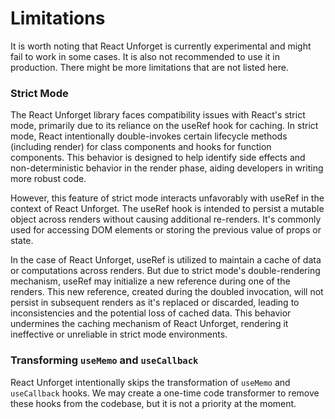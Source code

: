 # Limitations

It is worth noting that React Unforget is currently experimental and might fail to work in some cases. It is also not recommended to use it in production. There might be more limitations that are not listed here.

### Strict Mode

The React Unforget library faces compatibility issues with React's strict mode, primarily due to its reliance on the useRef hook for caching. In strict mode, React intentionally double-invokes certain lifecycle methods (including render) for class components and hooks for function components. This behavior is designed to help identify side effects and non-deterministic behavior in the render phase, aiding developers in writing more robust code.

However, this feature of strict mode interacts unfavorably with useRef in the context of React Unforget. The useRef hook is intended to persist a mutable object across renders without causing additional re-renders. It's commonly used for accessing DOM elements or storing the previous value of props or state.

In the case of React Unforget, useRef is utilized to maintain a cache of data or computations across renders. But due to strict mode's double-rendering mechanism, useRef may initialize a new reference during one of the renders. This new reference, created during the doubled invocation, will not persist in subsequent renders as it's replaced or discarded, leading to inconsistencies and the potential loss of cached data. This behavior undermines the caching mechanism of React Unforget, rendering it ineffective or unreliable in strict mode environments.

### Transforming `useMemo` and `useCallback`

React Unforget intentionally skips the transformation of `useMemo` and `useCallback` hooks. We may create a one-time code transformer to remove these hooks from the codebase, but it is not a priority at the moment.
